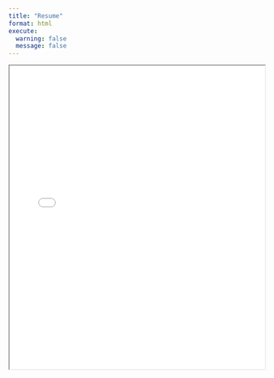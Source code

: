 ```yaml
---
title: "Resume"
format: html
execute:
  warning: false
  message: false
---
```


<iframe src="files/Ana_Jaramillo.resume.pdf" width="100%" height="600px">
    <p>Your browser does not support PDFs. <a href="files/Ana_Jaramillo.resume.pdf">Download the PDF</a>.</p>
</iframe>
